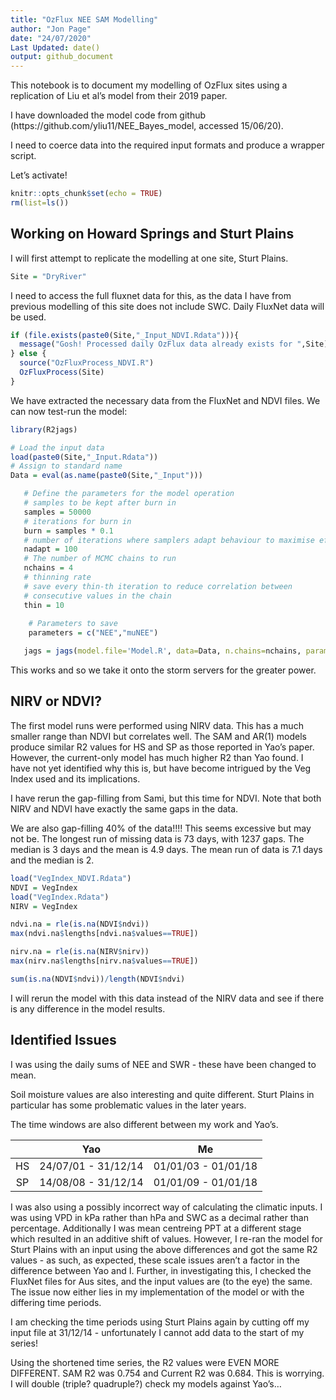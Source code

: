 ```yaml
---
title: "OzFlux NEE SAM Modelling"
author: "Jon Page"
date: "24/07/2020"
Last Updated: date()
output: github_document
---
```


This notebook is to document my modelling of OzFlux sites using a replication of Liu et al's model from their 2019 paper.

I have downloaded the model code from github (https://github.com/yliu11/NEE_Bayes_model, accessed 15/06/20).

I need to coerce data into the required input formats and produce a wrapper script.

Let's activate!

```r
knitr::opts_chunk$set(echo = TRUE)
rm(list=ls())
```

## Working on Howard Springs and Sturt Plains

I will first attempt to replicate the modelling at one site, Sturt Plains.

```r
Site = "DryRiver"
```

I need to access the full fluxnet data for this, as the data I have from previous modelling of this site does not include SWC. Daily FluxNet data will be used.


```r
if (file.exists(paste0(Site,"_Input_NDVI.Rdata"))){
  message("Gosh! Processed daily OzFlux data already exists for ",Site)
} else {
  source("OzFluxProcess_NDVI.R")
  OzFluxProcess(Site)
}
```

We have extracted the necessary data from the FluxNet and NDVI files. We can now test-run the model:

```r

library(R2jags)

# Load the input data
load(paste0(Site,"_Input.Rdata"))
# Assign to standard name
Data = eval(as.name(paste0(Site,"_Input")))

   # Define the parameters for the model operation
   # samples to be kept after burn in
   samples = 50000
   # iterations for burn in
   burn = samples * 0.1 
   # number of iterations where samplers adapt behaviour to maximise efficiency
   nadapt = 100  
   # The number of MCMC chains to run
   nchains = 4 
   # thinning rate
   # save every thin-th iteration to reduce correlation between 
   # consecutive values in the chain
   thin = 10 
   
    # Parameters to save
    parameters = c("NEE","muNEE")

   jags = jags(model.file='Model.R', data=Data, n.chains=nchains, parameters.to.save = parameters) 
```


This works and so we take it onto the storm servers for the greater power.

## NIRV or NDVI?

The first model runs were performed using NIRV data. This has a much smaller range than NDVI but correlates well. The SAM and AR(1) models produce similar R2 values for HS and SP as those reported in Yao's paper. However, the current-only model has much higher R2 than Yao found. I have not yet identified why this is, but have become intrigued by the Veg Index used and its implications.

I have rerun the gap-filling from Sami, but this time for NDVI. Note that both NIRV and NDVI have exactly the same gaps in the data.

We are also gap-filling 40% of the data!!!! This seems excessive but may not be. The longest run of missing data is 73 days, with 1237 gaps. The median is 3 days and the mean is 4.9 days. The mean run of data is 7.1 days and the median is 2. 

```r
load("VegIndex_NDVI.Rdata")
NDVI = VegIndex
load("VegIndex.Rdata")
NIRV = VegIndex

ndvi.na = rle(is.na(NDVI$ndvi))
max(ndvi.na$lengths[ndvi.na$values==TRUE])

nirv.na = rle(is.na(NIRV$nirv))
max(nirv.na$lengths[nirv.na$values==TRUE])

sum(is.na(NDVI$ndvi))/length(NDVI$ndvi)
```

I will rerun the model with this data instead of the NIRV data and see if there is any difference in the model results.

## Identified Issues

I was using the daily sums of NEE and SWR - these have been changed to mean.

Soil moisture values are also interesting and quite different. Sturt Plains in particular has some problematic values in the later years.

The time windows are also different between my work and Yao's.

| | Yao | Me |
|:-:|:-:|:-:|
| HS | 24/07/01 - 31/12/14 | 01/01/03 - 01/01/18 |
| SP | 14/08/08 - 31/12/14 | 01/01/09 - 01/01/18 |

I was also using a possibly incorrect way of calculating the climatic inputs. I was using VPD in kPa rather than hPa and SWC as a decimal rather than percentage. Additionally I was mean centreing PPT at a different stage which resulted in an additive shift of values. 
However, I re-ran the model for Sturt Plains with an input using the above differences and got the same R2 values - as such, as expected, these scale issues aren't a factor in the difference between Yao and I. 
Further, in investigating this, I checked the FluxNet files for Aus sites, and the input values are (to the eye) the same. The issue now either lies in my implementation of the model or with the differing time periods. 

I am checking the time periods using Sturt Plains again by cutting off my input file at 31/12/14 - unfortunately I cannot add data to the start of my series!

Using the shortened time series, the R2 values were EVEN MORE DIFFERENT. SAM R2 was 0.754 and Current R2 was 0.684. This is worrying. I will double (triple? quadruple?) check my models against Yao's...
